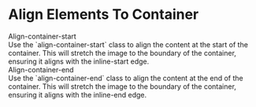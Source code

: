 
<Meta of={alignContainerStories} />

# Align Elements To Container

<div className="lead">Align-container-start</div>
Use the `align-container-start` class to align the content at the start of the container. This will stretch
the image to the boundary of the container, ensuring it aligns with the inline-start edge.

<Canvas sourceState="shown" of={alignContainerStories.AlignContainerStart} />
<Controls of={alignContainerStories.AlignContainerStart} />

<div className="lead">Align-container-end</div>
Use the `align-container-end` class to align the content at the end of the container. This will stretch
the image to the boundary of the container, ensuring it aligns with the inline-end edge.

<Canvas sourceState="shown" of={alignContainerStories.AlignContainerEnd} />
<Controls of={alignContainerStories.AlignContainerEnd} />
